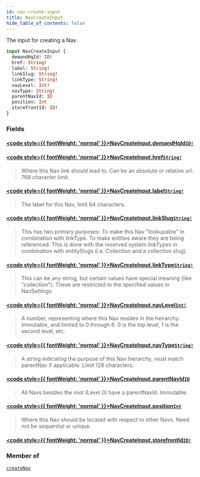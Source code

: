 ```yaml
---
id: nav-create-input
title: NavCreateInput
hide_table_of_contents: false
---
```








The input for creating a Nav.

```graphql
input NavCreateInput {
  demandHqId: ID!
  href: String!
  label: String!
  linkSlug: String!
  linkType: String!
  navLevel: Int!
  navType: String!
  parentNavId: ID
  position: Int
  storefrontId: ID!
}
```


### Fields

#### [<code style={{ fontWeight: 'normal' }}>NavCreateInput.<b>demandHqId</b></code>](#)<Bullet />[`ID!`](/demand/api/graphql-admin/reference/scalars/id) <Badge class="secondary" text="non-null"/> <Badge class="secondary" text="scalar"/>
> 
> 

#### [<code style={{ fontWeight: 'normal' }}>NavCreateInput.<b>href</b></code>](#)<Bullet />[`String!`](/demand/api/graphql-admin/reference/scalars/string) <Badge class="secondary" text="non-null"/> <Badge class="secondary" text="scalar"/>
> Where this Nav link should lead to. Can be an absolute or relative url. 768 character limit.
> 

#### [<code style={{ fontWeight: 'normal' }}>NavCreateInput.<b>label</b></code>](#)<Bullet />[`String!`](/demand/api/graphql-admin/reference/scalars/string) <Badge class="secondary" text="non-null"/> <Badge class="secondary" text="scalar"/>
> The label for this Nav, limit 64 characters.
> 

#### [<code style={{ fontWeight: 'normal' }}>NavCreateInput.<b>linkSlug</b></code>](#)<Bullet />[`String!`](/demand/api/graphql-admin/reference/scalars/string) <Badge class="secondary" text="non-null"/> <Badge class="secondary" text="scalar"/>
> This has two primary purposes:
To make this Nav "lookupable" in combination with linkType.
To make entities aware they are being referenced. This is done with the
reserved system linkTypes in combination with entitySlugs (i.e. Collection and
a collection slug).
> 

#### [<code style={{ fontWeight: 'normal' }}>NavCreateInput.<b>linkType</b></code>](#)<Bullet />[`String!`](/demand/api/graphql-admin/reference/scalars/string) <Badge class="secondary" text="non-null"/> <Badge class="secondary" text="scalar"/>
> This can be any string, but certain values have special meaning (like "collection").
These are restricted to the specified values in NavSettings.
> 

#### [<code style={{ fontWeight: 'normal' }}>NavCreateInput.<b>navLevel</b></code>](#)<Bullet />[`Int!`](/demand/api/graphql-admin/reference/scalars/int) <Badge class="secondary" text="non-null"/> <Badge class="secondary" text="scalar"/>
> A number, representing where this Nav resides in the heirarchy. Immutable, and
limited to 0 through 6. 0 is the top level, 1 is the second level, etc.
> 

#### [<code style={{ fontWeight: 'normal' }}>NavCreateInput.<b>navType</b></code>](#)<Bullet />[`String!`](/demand/api/graphql-admin/reference/scalars/string) <Badge class="secondary" text="non-null"/> <Badge class="secondary" text="scalar"/>
> A string indicating the purpose of this Nav hierarchy, must match parentNav if applicable. Limit 128 characters.
> 

#### [<code style={{ fontWeight: 'normal' }}>NavCreateInput.<b>parentNavId</b></code>](#)<Bullet />[`ID`](/demand/api/graphql-admin/reference/scalars/id) <Badge class="secondary" text="scalar"/>
> All Navs besides the root (Level 0) have a parentNavId. Immutable.
> 

#### [<code style={{ fontWeight: 'normal' }}>NavCreateInput.<b>position</b></code>](#)<Bullet />[`Int`](/demand/api/graphql-admin/reference/scalars/int) <Badge class="secondary" text="scalar"/>
> Where this Nav should be located with respect to other Navs. Need not be sequential or unique.
> 

#### [<code style={{ fontWeight: 'normal' }}>NavCreateInput.<b>storefrontId</b></code>](#)<Bullet />[`ID!`](/demand/api/graphql-admin/reference/scalars/id) <Badge class="secondary" text="non-null"/> <Badge class="secondary" text="scalar"/>
> 
> 



### Member of

[`createNav`](/demand/api/graphql-admin/reference/mutations/create-nav)  <Badge class="secondary" text="mutation"/>



